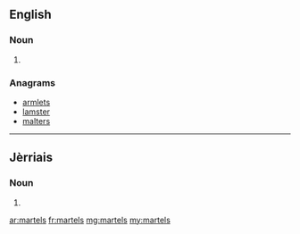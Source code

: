 ==English==

===Noun===
{{head|en|plural}}

# {{plural of|martel|lang=en}}

===Anagrams===
* [[armlets#English|armlets]]
* [[lamster#English|lamster]]
* [[malters#English|malters]]

----

==Jèrriais==

===Noun===
{{head|roa-jer|plural}}

# {{plural of|martel|lang=roa-jer}}

[[ar:martels]]
[[fr:martels]]
[[mg:martels]]
[[my:martels]]
